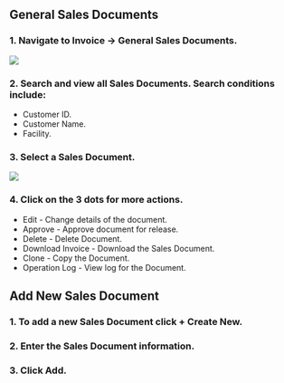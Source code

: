 General Sales Documents
-----------------------

### 1\. Navigate to Invoice -> General Sales Documents.

![](https://uploads-ssl.webflow.com/656a2fae21236d39b5805a4d/65e67609c0e30b2b8ddb6089_salesdocument.png)

### 2\. Search and view all Sales Documents. Search conditions include:

*   Customer ID.
*   Customer Name.
*   Facility.

### 3\. Select a Sales Document.

![](https://uploads-ssl.webflow.com/656a2fae21236d39b5805a4d/65e765ed9d3683cc4a562971_salesdocument2.png)

### 4\. Click on the 3 dots for more actions.

*   Edit - Change details of the document.
*   Approve - Approve document for release.
*   Delete - Delete Document.
*   Download Invoice - Download the Sales Document.
*   Clone - Copy the Document.
*   Operation Log - View log for the Document.

Add New Sales Document
----------------------

### 1\. To add a new Sales Document click + Create New.

### 2\. Enter the Sales Document information.

### 3\. Click Add.

‍